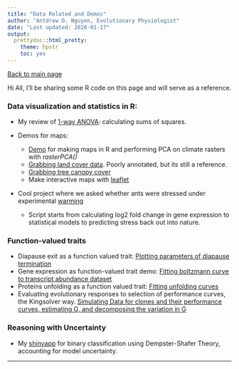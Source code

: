 ```yaml
---
title: "Data Related and Demos"
author: "Antdrew D. Nguyen, Evolutionary Physiologist"
date: "Last updated: 2020-01-17"
output:
  prettydoc::html_pretty:
    theme: hpstr
    toc: yes
---
```


[Back to main page](https://adnguyen.github.io/)

Hi All, I'll be sharing some R code on this page and will serve as a reference. 


### Data visualization and statistics in R:     

* My review of [1-way ANOVA](20170601_ANOVA_vignette.html): calculating sums of squares.

* Demos for maps:      
    * [Demo](RasterPCA_demo.html) for making maps in R and performing PCA on climate rasters with *rasterPCA()*       
    * [Grabbing land cover data](20160219_grabbing_land_cover_data.html). Poorly annotated, but its still a reference.  
    * [Grabbing tree canopy cover](2017-03-06_tree_cover.html)    
    * Make interactive maps with [leaflet](Leaflet_code.html)

* Cool project where we asked whether ants were stressed under experimental [warming](20170508_stressed_ants_report_forSHC_NJG.html)  
    * Script starts from calculating log2 fold change in gene expression to statistical models to predicting stress back out into nature.   


### Function-valued traits  

* Diapause exit as a function valued trait: [Plotting parameters of diapause termination](2018-01-10_phases_of_diapause_exit.html)
* Gene expression as function-valued trait demo: [Fitting boltzmann curve to transcript abundance dataset](Function_valued_traits.html)    
* Proteins unfolding as a function valued trait: [Fitting unfolding curves](20170411_prelim_analyses_pog_aph_proteomics.html)    
* Evaluating evolutionary responses to selection of performance curves, the Kingsolver way. [Simulating Data for clones and their performance curves, estimating G, and decomposing the variation in G](2018-01-10_simulate_perf_curves.html)

### Reasoning with Uncertainty   

* My [shinyapp](https://antdrewdnguyen.shinyapps.io/dempster_shafer/) for binary classification using Dempster-Shafer Theory, accounting for model uncertainty. 



---------




